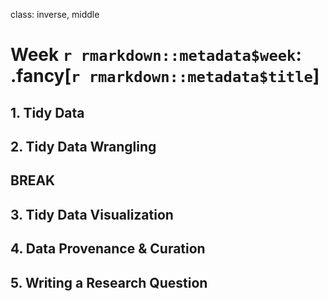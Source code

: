 
class: inverse, middle

# Week `r rmarkdown::metadata$week`: .fancy[`r rmarkdown::metadata$title`]

## 1. Tidy Data
## 2. Tidy Data Wrangling

## BREAK

## 3. Tidy Data Visualization
## 4. Data Provenance & Curation
## 5. Writing a Research Question
